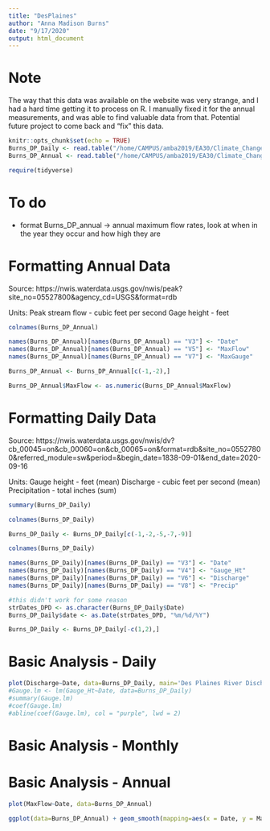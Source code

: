 ```yaml
---
title: "DesPlaines"
author: "Anna Madison Burns"
date: "9/17/2020"
output: html_document
---
```


# Note

The way that this data was available on the website was very strange, and I had a hard time getting it to process on R.  I manually fixed it for the annual measurements, and was able to find valuable data from that.  Potential future project to come back and "fix" this data.


```r
knitr::opts_chunk$set(echo = TRUE)
Burns_DP_Daily <- read.table("/home/CAMPUS/amba2019/EA30/Climate_Change_Narratives/Data/FA20/Burns_DP_Daily.txt", fill=TRUE)
Burns_DP_Annual <- read.table("/home/CAMPUS/amba2019/EA30/Climate_Change_Narratives/Data/FA20/Burns_DP_Annual.txt")
```

```r
require(tidyverse)
```

# To do

- format Burns_DP_annual -> annual maximum flow rates, look at when in the year they occur and how high they are

# Formatting Annual Data

Source: https://nwis.waterdata.usgs.gov/nwis/peak?site_no=05527800&agency_cd=USGS&format=rdb

Units:
Peak stream flow - cubic feet per second
Gage height - feet

```r
colnames(Burns_DP_Annual)
```

```r
names(Burns_DP_Annual)[names(Burns_DP_Annual) == "V3"] <- "Date"
names(Burns_DP_Annual)[names(Burns_DP_Annual) == "V5"] <- "MaxFlow"
names(Burns_DP_Annual)[names(Burns_DP_Annual) == "V7"] <- "MaxGauge"
```

```r
Burns_DP_Annual <- Burns_DP_Annual[c(-1,-2),]
```

```r
Burns_DP_Annual$MaxFlow <- as.numeric(Burns_DP_Annual$MaxFlow)
```

# Formatting Daily Data

Source: https://nwis.waterdata.usgs.gov/nwis/dv?cb_00045=on&cb_00060=on&cb_00065=on&format=rdb&site_no=05527800&referred_module=sw&period=&begin_date=1838-09-01&end_date=2020-09-16

Units:
Gauge height - feet (mean)
Discharge - cubic feet per second (mean)
Precipitation - total inches (sum)

```r
summary(Burns_DP_Daily)
```

```r
colnames(Burns_DP_Daily)
```
```r
Burns_DP_Daily <- Burns_DP_Daily[c(-1,-2,-5,-7,-9)]
```
```r
colnames(Burns_DP_Daily)
```
```r
names(Burns_DP_Daily)[names(Burns_DP_Daily) == "V3"] <- "Date"
names(Burns_DP_Daily)[names(Burns_DP_Daily) == "V4"] <- "Gauge_Ht"
names(Burns_DP_Daily)[names(Burns_DP_Daily) == "V6"] <- "Discharge"
names(Burns_DP_Daily)[names(Burns_DP_Daily) == "V8"] <- "Precip"
```
```r
#this didn't work for some reason
strDates_DPD <- as.character(Burns_DP_Daily$Date)
Burns_DP_Daily$date <- as.Date(strDates_DPD, "%m/%d/%Y")
```
```r
Burns_DP_Daily <- Burns_DP_Daily[-c(1,2),] 
```

# Basic Analysis - Daily

```r
plot(Discharge~Date, data=Burns_DP_Daily, main='Des Plaines River Discharge (Russell, IL)', sub='July 7, 1968 to September 14, 2020', ylab='Gauge Height (feet)', ty='l')
#Gauge.lm <- lm(Gauge_Ht~Date, data=Burns_DP_Daily)
#summary(Gauge.lm)
#coef(Gauge.lm)
#abline(coef(Gauge.lm), col = "purple", lwd = 2)
```

# Basic Analysis - Monthly

# Basic Analysis - Annual

```r
plot(MaxFlow~Date, data=Burns_DP_Annual)
```

```r
ggplot(data=Burns_DP_Annual) + geom_smooth(mapping=aes(x = Date, y = MaxFlow))
```


